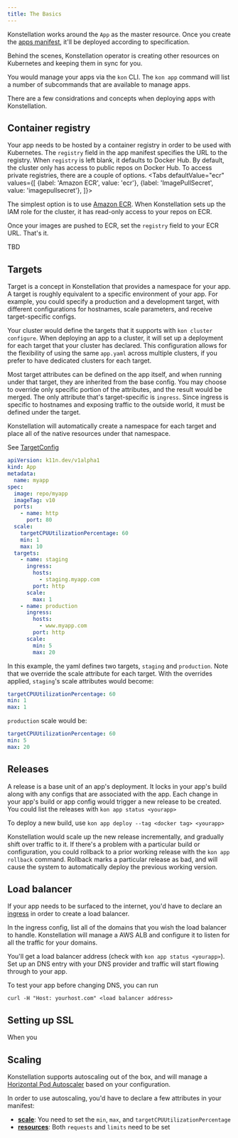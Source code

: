 ```yaml
---
title: The Basics
---
```



Konstellation works around the `App` as the master resource. Once you create the [apps manifest](../reference/manifest), it'll be deployed according to specification.

Behind the scenes, Konstellation operator is creating other resources on Kubernetes and keeping them in sync for you.

You would manage your apps via the `kon` CLI. The `kon app` command will list a number of subcommands that are available to manage apps.

There are a few considrations and concepts when deploying apps with Konstellation.

## Container registry

Your app needs to be hosted by a container registry in order to be used with Kubernetes. The `registry` field in the app manifest specifies the URL to the registry. When `registry` is left blank, it defaults to Docker Hub. By default, the cluster only has access to public repos on Docker Hub. To access private registries, there are a couple of options.
<Tabs
  defaultValue="ecr"
  values={[
    {label: 'Amazon ECR', value: 'ecr'},
    {label: 'ImagePullSecret', value: 'imagepullsecret'},
  ]}>
  <TabItem value="ecr">

The simplest option is to use [Amazon ECR](https://aws.amazon.com/ecr/). When Konstellation sets up the IAM role for the cluster, it has read-only access to your repos on ECR.

Once your images are pushed to ECR, set the `registry` field to your ECR URL. That's it.

  </TabItem>
  <TabItem value="imagepullsecret">

TBD

  </TabItem>
</Tabs>

## Targets

Target is a concept in Konstellation that provides a namespace for your app. A target is roughly equivalent to a specific environment of your app. For example, you could specify a production and a development target, with different configurations for hostnames, scale parameters, and receive target-specific configs.

Your cluster would define the targets that it supports with `kon cluster configure`. When deploying an app to a cluster, it will set up a deployment for each target that your cluster has declared. This configuration allows for the flexibility of using the same `app.yaml` across multiple clusters, if you prefer to have dedicated clusters for each target.

Most target attributes can be defined on the app itself, and when running under that target, they are inherited from the base config. You may choose to override only specific portion of the attributes, and the result would be merged. The only attribute that's target-specific is `ingress`. Since ingress is specific to hostnames and exposing traffic to the outside world, it must be defined under the target.

Konstellation will automatically create a namespace for each target and place all of the native resources under that namespace.

See [TargetConfig](../reference/manifest#targetconfig)

```yaml title="App.yaml"
apiVersion: k11n.dev/v1alpha1
kind: App
metadata:
  name: myapp
spec:
  image: repo/myapp
  imageTag: v10
  ports:
    - name: http
      port: 80
  scale:
    targetCPUUtilizationPercentage: 60
    min: 1
    max: 10
  targets:
    - name: staging
      ingress:
        hosts:
          - staging.myapp.com
        port: http
      scale:
        max: 1
    - name: production
      ingress:
        hosts:
          - www.myapp.com
        port: http
      scale:
        min: 5
        max: 20
```

In this example, the yaml defines two targets, `staging` and `production`. Note that we override the scale attribute for each target. With the overrides applied, `staging`'s scale attributes would become:

```yaml
targetCPUUtilizationPercentage: 60
min: 1
max: 1
```

`production` scale would be:

```yaml
targetCPUUtilizationPercentage: 60
min: 5
max: 20
```

## Releases

A release is a base unit of an app's deployment. It locks in your app's build along with any configs that are associated with the app. Each change in your app's build or app config would trigger a new release to be created. You could list the releases with `kon app status <yourapp>`

To deploy a new build, use `kon app deploy --tag <docker tag> <yourapp>`

Konstellation would scale up the new release incrementally, and gradually shift over traffic to it. If there's a problem with a particular build or configuration, you could rollback to a prior working release with the `kon app rollback` command. Rollback marks a particular release as bad, and will cause the system to automatically deploy the previous working version.

## Load balancer

If your app needs to be surfaced to the internet, you'd have to declare an [ingress](../reference/manifest#ingressconfig) in order to create a load balancer.

In the ingress config, list all of the domains that you wish the load balancer to handle. Konstellation will manage a AWS ALB and configure it to listen for all the traffic for your domains.

You'll get a load balancer address (check with `kon app status <yourapp>`). Set up an DNS entry with your DNS provider and traffic will start flowing through to your app.

To test your app before changing DNS, you can run

```
curl -H "Host: yourhost.com" <load balancer address>
```

## Setting up SSL

When you

## Scaling

Konstellation supports autoscaling out of the box, and will manage a [Horizontal Pod Autoscaler](https://kubernetes.io/docs/tasks/run-application/horizontal-pod-autoscale/) based on your configuration.

In order to use autoscaling, you'd have to declare a few attributes in your manifest:

* [**scale**](../reference/manifest#scalespec): You need to set the `min`, `max`, and `targetCPUUtilizationPercentage`
* [**resources**](../reference/manifest#resource-requirements): Both `requests` and `limits` need to be set
